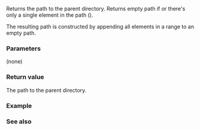 {{cpp/experimental/fs/path/title|parent_path}}
{{cpp/experimental/fs/path/navbar}}
{{dcl begin}}
{{dcl|since=fs_ts|1=
path parent_path() const;
}}
{{dcl end}}

Returns the path to the parent directory. Returns empty path if {{c|empty()}} or there's only a single element in the path ({{c|1=begin() == --end()}}).

The resulting path is constructed by appending all elements in a range {{range|begin()|--end()}} to an empty path.

===Parameters===
(none)

===Return value===
The path to the parent directory.

{{cpp/impldef exception}}

===Example===
{{example
|code=
#include &lt;experimental/filesystem&gt;
#include &lt;iostream&gt;
namespace fs = std::experimental::filesystem;

int main()
{
    for (fs::path p : {"/var/tmp/example.txt", "/", "/var/tmp/."})
        std::cout &lt;&lt; "The parent path of " &lt;&lt; p
                  &lt;&lt; " is " &lt;&lt; p.parent_path() &lt;&lt; '\n';
}
|p=true
|output=
The parent path of "/var/tmp/example.txt" is "/var/tmp"
The parent path of "/" is ""
The parent path of "/var/tmp/." is "/var/tmp"
}}

===See also===
{{dsc begin}}
{{todo}}
{{dsc end}}